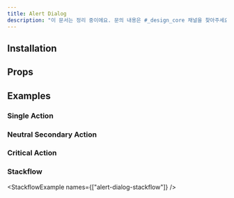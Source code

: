 ```yaml
---
title: Alert Dialog
description: "이 문서는 정리 중이에요. 문의 내용은 #_design_core 채널을 찾아주세요."
---
```


<ComponentExample name="alert-dialog-preview" />

## Installation

<Installation name="alert-dialog" />

## Props

<ReactTypeTable
  path="./registry/ui/alert-dialog.tsx"
  name="AlertDialogRootProps"
/>

## Examples

### Single Action

<ComponentExample name="alert-dialog-single" />

### Neutral Secondary Action

<ComponentExample name="alert-dialog-neutral" />

### Critical Action

<ComponentExample name="alert-dialog-critical" />

### Stackflow

<StackflowExample names={["alert-dialog-stackflow"]} />
